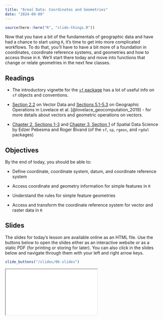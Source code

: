 ```yaml
---
title: "Areal Data: Coordinates and Geometries"
date: "2024-09-09"
---
```


```r
source(here::here("R", "slide-things.R"))

```

Now that you have a bit of the fundamentals of geographic data and have had a chance to start using `R`, it's time to get into more complicated workflows. To do that, you'll have to have a bit more of a foundation in coordinates, coordinate reference systems, and geometries and how to access those in `R`. We'll start there today and move into functions that change or relate geometries in the next few classes.

## Readings
- <i class="fas fa-external-link-square-alt"></i> The introductory vignette for the [`sf` package](https://r-spatial.github.io/sf/articles/sf1.html) has a lot of useful info on `sf` objects and conventions.

- <i class="fas fa-book"></i> [Section 2.2](https://geocompr.robinlovelace.net/spatial-class.html) on Vector Data and [Sections 5.1-5.3](https://geocompr.robinlovelace.net/geometric-operations.html) on Geographic Operations in Lovelace et al. [@lovelace_geocomputation_2019] - for more details about vectors and geometric operations on vectors.

- <i class="fas fa-external-link-square-alt"></i> [Chapter 2, Sections 1-3](https://r-spatial.org/book/02-Spaces.html) and [Chapter 3, Section 1](https://r-spatial.org/book/03-Geometries.html) of Spatial Data Science by Edzer Pebesma and Roger Bivand (of the `sf`, `sp`, `rgeos`, and `rgdal` packages)

## Objectives

By the end of today, you should be able to: 

* Define coordinate, coordinate system, datum, and coordinate reference system

* Access coordinate and geometry information for simple features in `R`

* Understand the rules for simple feature geometries

* Access and transform the coordinate reference system for vector and raster data in `R`




## Slides
The slides for today's lesson are available online as an HTML file. Use the buttons below to open the slides either as an interactive website or as a static PDF (for printing or storing for later). You can also click in the slides below and navigate through them with your left and right arrow keys.

```r
slide_buttons("/slides/06-slides")
```

<div>

```{=html}
<iframe class="slide-deck" src="/slides/06-slides.html"></iframe>
```

</div>
<!--
[Link to Panopto Recording](https://boisestate.hosted.panopto.com/Panopto/Pages/Viewer.aspx?id=66bcc3f4-2064-4e9d-a853-b07a0135efc6)-->